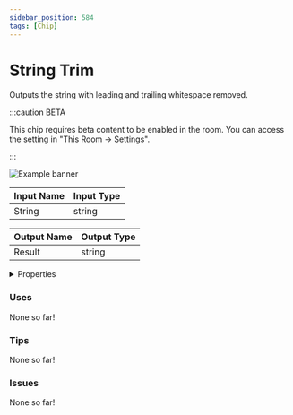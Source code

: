 ```yaml
---
sidebar_position: 584
tags: [Chip]
---
```


# String Trim

Outputs the string with leading and trailing whitespace removed.

:::caution BETA

This chip requires beta content to be enabled in the room. You can access the setting in "This Room -> Settings".

:::

![Example banner](./assets/e6f056ee-cf6d-4696-b338-31418275af16.svg)

| Input Name | Input Type |
|-----------|-----------|
| String | string |

| Output Name | Output Type |
|-----------|-----------|
| Result | string |


<details>
  <summary>Properties</summary>
  <div>
    <div>
    <table>
      <thead>
        <tr>
          <th>Is beta required?</th>
          <th>✅</th>
        </tr>
        <tr>
          <th>Is this chip a trolling risk?</th>
          <th>❌</th>
        </tr>
        <tr>
          <th>Chip UUPD</th>
          <th>._uuid</th>
        </tr>
      </thead>
    </table>
    </div>
  </div>
</details>

### Uses

None so far!

### Tips

None so far!

### Issues

None so far!